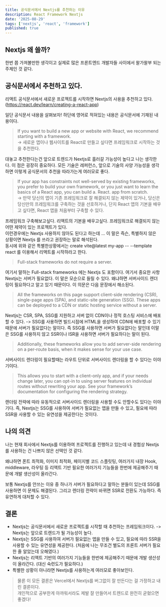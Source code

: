 ```yaml
---
title: 공식문서에서 Nextjs를 추천하는 이유
description: React Framework Nextjs
date: '2025-08-29'
tags: ['nextjs', 'react', 'framework']
published: true
---
```


## Nextjs 왜 쓸까?

한번 쯤 가져볼만한 생각이고 실제로 많은 프론트엔드 개발자들 사이에서 왈가왈부 되는 주제인 것 같다.

## 공식문서에서 추천하고 있다.

리액트 공식문서에서 새로운 프로젝트를 시작하면 Nextjs의 사용을 추천하고 있다. (https://react.dev/learn/creating-a-react-app)

일단 공식문서 내용을 살펴보자! 하단에 영어로 적혀있는 내용은 공식문서에 기재된 내용이다.

> If you want to build a new app or website with React, we recommend starting with a framework.  
> -> 새로운 앱이나 웹사이트를 React로 만들고 싶다면 프레임워크로 시작하는 것을 추천한다.

대놓고 추천한다는건 앞으로 트렌드가 Nextjs로 흘러갈 가능성이 높다고 나는 생각한다.
이 점은 굉장히 중요하다. 모든 기술은 레퍼런스, 앞으로 기술의 사양 가능성을 생각하면 이렇게 공식문서의 추천을 따라가는게 여러모로 좋다.

> If your app has constraints not well-served by existing frameworks, you prefer to build your own framework, or you just want to learn the basics of a React app, you can build a. React. app from scratch.  
> -> 만약 당신의 앱이 기존 프레임워크로 잘 해결되지 않는 제약이 있거나, 당신은 당신만의 프레임워크를 구축하는 것을 선호하거나, 단지 React 앱의 기본을 배우고 싶다면, React 앱을 처음부터 구축할 수 있다.

프레임워크 구축해보고싶다. 리액트의 기본을 배우고싶다. 프레임워크로 해결되지 않는 어떤 제약이 있는 프로젝트가 있다.  
이런경우에는 Nextjs 사용하지 않아도 된다고 하는데 ... 이 말은 즉슨, 특별하지 않은 상황이면 Nextjs 를 쓰라고 권장하는 말로 해석된다.  
동시에 위와 같은 특별한상황에서는 create vite@latest my-app -- --template react 를 이용해서 리액트를 시작하라고 한다.

> Full-stack frameworks do not require a server.

여기서 말하는 Full-stack frameworks 에는 Nextjs 도 포함이다. 여기서 중요한 사항 Nextjs는 서버가 필요없다. 이 말은 모순으로 들릴 수 있다. 왜냐하면 서버사이드 렌더링이 필요하다고 알고 있기 때문이다. 이 의문은 다음 문장에서 해소된다.

> All the frameworks on this page support client-side rendering (CSR), single-page apps (SPA), and static-site generation (SSG). These apps can be deployed to a CDN or static hosting service without a server.

Nextjs는 CSR, SPA, SSG를 지원하고 서버 없이 CDN이나 정적 호스팅 서비스에 배포할 수 있다. -> SSG를 사용하면 빌드시점에 HTML을 생성하여 CDN에 배포할 수 있기 때문에 서버가 필요없다는 말이다.
즉 SSG를 사용하면 서버가 필요없다는 말인데 이말은 SSG를 사용하지 않고 SSR이나 ISR을 사용하면 서버가 필요하다는 말이 된다.

> Additionally, these frameworks allow you to add server-side rendering on a per-route basis, when it makes sense for your use case.

서버사이드 렌더링이 필요할때는 라우트 단위로 서버사이드 렌더링을 할 수 있다는 이야기이다.

> This allows you to start with a client-only app, and if your needs change later, you can opt-in to using server features on individual routes without rewriting your app. See your framework’s documentation for configuring the rendering strategy.

랜더링 전략에 따라 유동적으로 서버사이드 렌더링을 사용할 수도 안할수도 있다는 이야기다. 즉, Nextjs는 SSG를 사용하여 서버가 필요없는 앱을 만들 수 있고, 필요에 따라 SSR을 사용할 수 있는 유연성을 제공한다는 것이다.

## 나의 의견

나는 현재 회사에서 Nextjs를 이용하여 프로젝트를 진행하고 있는데 내 경험상 Nextjs를 사용하는 건 나쁘지 않은 선택인 것 같다.

왜냐하면 폰트 최적화, 이미지 최적화, 페이지별 코드 스플릿팅, 여러가지 내장 Hook, middleware, 라우팅 등 리액트 기반 필요한 여러가지 기능들을 한번에 제공해주기 때문에 개발 생산성이 올라간다.

보통 Nextjs를 안쓰는 이유 중 하나가 서버가 필요하다고 말하는 분들이 있는데 SSG를 사용하면 이 문제도 해결된다. 그리고 렌더링 전략이 바뀌면 SSR로 전환도 가능하다. 즉 유연하게 대처할 수 있다.

## 결론

- Nextjs는 공식문서에서 새로운 프로젝트를 시작할 때 추천하는 프레임워크이다. -> Nextjs는 앞으로 트렌드가 될 가능성이 높다.
- Nextjs는 SSG를 사용하여 서버가 필요없는 앱을 만들 수 있고, 필요에 따라 SSR을 사용할 수 있는 유연성을 제공한다. (처음에 나는 무조건 별도의 프론트 서버가 필요한 줄 알았는데 오해였다.)
- Nextjs는 리액트 기반의 여러가지 기능들을 한번에 제공해주기 때문에 개발 생산성이 올라간다. (대신 숙련도가 필요하다.)
- 특별한 상황이 아니라면 Nextjs를 사용하는게 여러모로 좋아보인다.

> 물론 이 모든 결론은 Vercel에서 Nextjs를 버그없이 잘 만든다는 걸 가정하고 내린 결론이다.  
> 개인적으로 공부한게 아까워서라도 제발 잘 만들어서 트렌드로 완전히 굳혔으면 좋겠다!
